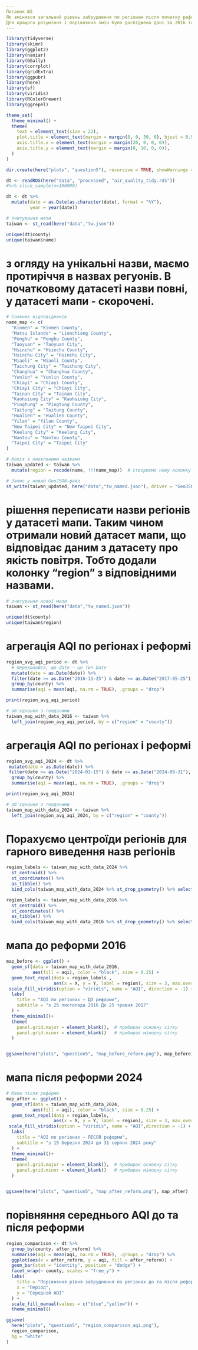 ```yaml
---
Питання №5
Як змiнився загальний рiвень забруднення по регiонам пiсля початку реформи?
Для кращого розуміння і порівняння змін було досліджено дані за 2016 та 2024 роки
---
```


```r
library(tidyverse)
library(skimr)
library(ggplot2)
library(naniar)
library(GGally)
library(corrplot)
library(gridExtra)
library(ggpubr)
library(here)
library(sf)
library(viridis)
library(RColorBrewer)
library(ggrepel)

theme_set(
  theme_minimal() +
  theme(
    text = element_text(size = 22),
    plot.title = element_text(margin = margin(0, 0, 30, 0), hjust = 0.5),
    axis.title.x = element_text(margin = margin(20, 0, 0, 0)),
    axis.title.y = element_text(margin = margin(0, 10, 0, 0)),
  )
)

dir.create(here("plots", "question5"), recursive = TRUE, showWarnings = FALSE)
```


```r
dt <- readRDS(here("data", "processed", "air_quality_tidy.rds"))
#%>% slice_sample(n=100000)
```


```r
dt <- dt %>%
  mutate(date = as.Date(as.character(date), format = "%Y"),
         year = year(date))
```

```r
# зчитування мапи
taiwan <- st_read(here("data","tw.json"))

unique(dt$county)
unique(taiwan$name)

```

# з огляду на унікальні назви, маємо протиріччя в назвах регуонів. В початковому датасеті назви повні, у датасеті мапи - скорочені.


```r
# Словник відповідників
name_map <- c(
  "Kinmen" = "Kinmen County",
  "Matsu Islands" = "Lienchiang County",
  "Penghu" = "Penghu County",
  "Taoyuan" = "Taoyuan City",
  "Hsinchu" = "Hsinchu County",
  "Hsinchu City" = "Hsinchu City",
  "Miaoli" = "Miaoli County",
  "Taichung City" = "Taichung City",
  "Changhua" = "Changhua County",
  "Yunlin" = "Yunlin County",
  "Chiayi" = "Chiayi County",
  "Chiayi City" = "Chiayi City",
  "Tainan City" = "Tainan City",
  "Kaohsiung City" = "Kaohsiung City",
  "Pingtung" = "Pingtung County",
  "Taitung" = "Taitung County",
  "Hualien" = "Hualien County",
  "Yilan" = "Yilan County",
  "New Taipei City" = "New Taipei City",
  "Keelung City" = "Keelung City",
  "Nantou" = "Nantou County",
  "Taipei City" = "Taipei City"
)

# Копія з оновленими назвами
taiwan_updated <- taiwan %>%
  mutate(region = recode(name, !!!name_map))  # створюємо нову колонку region

# Запис у новий GeoJSON-файл
st_write(taiwan_updated, here("data","tw_named.json"), driver = "GeoJSON", delete_dsn = TRUE)


```

# рішення переписати назви регіонів у датасеті мапи. Таким чином отримали новий датасет мапи, що відповідає даним з датасету про якість повітря. Тобто додали колонку "region" з відповідними назвами.


```r
# зчитування нової мапи
taiwan <- st_read(here("data","tw_named.json"))

unique(dt$county)
unique(taiwan$region)

```

# агрегація AQI по регіонах і реформі

```r
region_avg_aqi_period <- dt %>%
  # переконайся, що date — це тип Date
  mutate(date = as.Date(date)) %>%
  filter(date >= as.Date("2016-11-25") & date <= as.Date("2017-05-25"), after_reform == FALSE) %>%
  group_by(county) %>%
  summarise(aqi = mean(aqi, na.rm = TRUE), .groups = "drop")

print(region_avg_aqi_period)

# об'єднання з геоданими
taiwan_map_with_data_2016 <- taiwan %>%
  left_join(region_avg_aqi_period, by = c("region" = "county"))
```

# агрегація AQI по регіонах і реформі
```r
region_avg_aqi_2024 <- dt %>%
 mutate(date = as.Date(date)) %>%
 filter(date >= as.Date("2024-03-15") & date <= as.Date("2024-08-31"), after_reform == TRUE) %>%
  group_by(county) %>%
  summarise(aqi = mean(aqi, na.rm = TRUE), .groups = "drop")

print(region_avg_aqi_2024)

# об'єднання з геоданими
taiwan_map_with_data_2024 <- taiwan %>%
  left_join(region_avg_aqi_2024, by = c("region" = "county"))
```

# Порахуємо центроїди регіонів для гарного виведення назв регіонів

```r

region_labels <- taiwan_map_with_data_2024 %>%
  st_centroid() %>%
  st_coordinates() %>%
  as_tibble() %>%
  bind_cols(taiwan_map_with_data_2024 %>% st_drop_geometry() %>% select(region))

region_labels <- taiwan_map_with_data_2016 %>%
  st_centroid() %>%
  st_coordinates() %>%
  as_tibble() %>%
  bind_cols(taiwan_map_with_data_2016 %>% st_drop_geometry() %>% select(region))
```

# мапа до реформи 2016

```r
map_before <- ggplot() +
  geom_sf(data = taiwan_map_with_data_2016,
          aes(fill = aqi), color = "black", size = 0.25) +
  geom_text_repel(data = region_labels ,
                  aes(x = X, y = Y, label = region), size = 3, max.overlaps = 30) +
 scale_fill_viridis(option = "viridis", name = "AQI", direction = -1) +
  labs(
    title = "AQI по регіонах — ДО реформи",
    subtitle = "з 25 листопада 2016 До 25 травня 2017"
  ) +
  theme_minimal()+
  theme(
    panel.grid.major = element_blank(),  # прибирає основну сітку
    panel.grid.minor = element_blank()   # прибирає мінорну сітку
  )


ggsave(here("plots", "question5", "map_before_reform.png"), map_before)
```

# мапа після реформи 2024

```r
# Мапа після реформи
map_after <- ggplot() +
  geom_sf(data = taiwan_map_with_data_2024,
          aes(fill = aqi), color = "black", size = 0.25) +
  geom_text_repel(data = region_labels,
                  aes(x = X, y = Y, label = region), size = 3, max.overlaps = 30) +
 scale_fill_viridis(option = "viridis", name = "AQI",direction = -1) +
  labs(
    title = "AQI по регіонах — ПІСЛЯ реформи",
    subtitle = "з 15 березня 2024 до 31 серпня 2024 року"
  ) +
  theme_minimal()+
  theme(
    panel.grid.major = element_blank(),  # прибирає основну сітку
    panel.grid.minor = element_blank()   # прибирає мінорну сітку
  )


ggsave(here("plots", "question5", "map_after_reform.png"), map_after)
```

# порівняння середнього AQI до та після реформи

```r
region_comparison <- dt %>%
  group_by(county, after_reform) %>%
  summarise(aqi = mean(aqi, na.rm = TRUE), .groups = "drop") %>%
  ggplot(aes(x = after_reform, y = aqi, fill = after_reform)) +
  geom_bar(stat = "identity", position = "dodge") +
  facet_wrap(~ county, scales = "free_y") +
  labs(
    title = "Порівняння рівня забруднення по регіонах до та після реформи",
    x = "Період",
    y = "Середній AQI"
  ) +
  scale_fill_manual(values = c("blue","yellow")) +
  theme_minimal()

ggsave(
  here("plots", "question5", "region_comparison_aqi.png"),
  region_comparison,
  bg = "white"
)

```